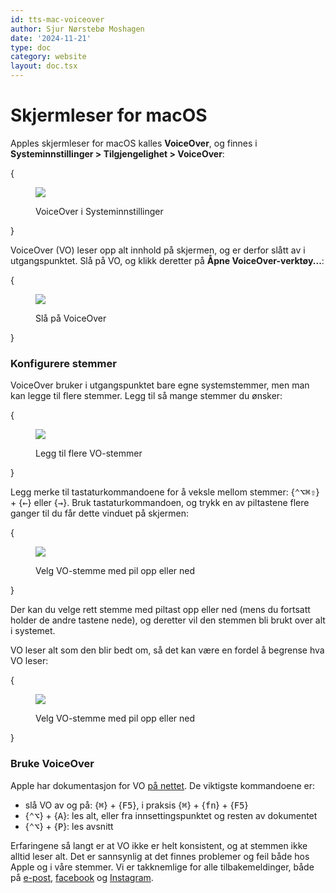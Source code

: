 ```yaml
---
id: tts-mac-voiceover
author: Sjur Nørstebø Moshagen
date: '2024-11-21'
type: doc
category: website
layout: doc.tsx
---
```


# Skjermleser for macOS

Apples skjermleser for macOS kalles **VoiceOver**, og finnes i
**Systeminnstillinger > Tilgjengelighet > VoiceOver**:

{<figure>
  <img src="/static/images/doc/tts/mac-settings-voiceover.png" />
  <figcaption>VoiceOver i Systeminnstillinger</figcaption>
</figure>}

VoiceOver (VO) leser opp alt innhold på skjermen, og er derfor slått av i utgangspunktet. Slå på VO, og klikk deretter på **Åpne VoiceOver-verktøy...**:

{<figure>
  <img src="/static/images/doc/tts/mac-settings-voiceover-on.png" />
  <figcaption>Slå på VoiceOver</figcaption>
</figure>}

### Konfigurere stemmer

VoiceOver bruker i utgangspunktet bare egne systemstemmer, men man kan legge til flere stemmer. Legg til så mange stemmer du ønsker:

{<figure>
  <img src="/static/images/doc/tts/mac-vo-more-voices.png" />
  <figcaption>Legg til flere VO-stemmer</figcaption>
</figure>}

Legg merke til tastaturkommandoene for å veksle mellom stemmer: {<kbd>⌃⌥⌘⇧</kbd>} + {<kbd>←</kbd>} eller {<kbd>→</kbd>}. Bruk tastaturkommandoen, og trykk en av piltastene flere ganger til du får dette vinduet på skjermen:

{<figure>
  <img src="/static/images/doc/tts/mac-vo-voice-select.png" />
  <figcaption>Velg VO-stemme med pil opp eller ned</figcaption>
</figure>}

Der kan du velge rett stemme med piltast opp eller ned (mens du fortsatt holder de andre tastene nede), og deretter vil den stemmen bli brukt over alt i systemet.

VO leser alt som den blir bedt om, så det kan være en fordel å begrense hva VO leser:

{<figure>
  <img src="/static/images/doc/tts/mac-vo-detaillevel.png" />
  <figcaption>Velg VO-stemme med pil opp eller ned</figcaption>
</figure>}

### Bruke VoiceOver

Apple har dokumentasjon for VO [på nettet](https://support.apple.com/no-no/guide/voiceover/vo2706/mac). De viktigste kommandoene er:

- slå VO av og på: {<kbd>⌘</kbd>} + {<kbd>F5</kbd>}, i praksis {<kbd>⌘</kbd>} + {<kbd>fn</kbd>} + {<kbd>F5</kbd>}
- {<kbd>⌃⌥</kbd>} + {<kbd>A</kbd>}: les alt, eller fra innsettingspunktet og resten av dokumentet
- {<kbd>⌃⌥</kbd>} + {<kbd>P</kbd>}: les avsnitt

Erfaringene så langt er at VO ikke er helt konsistent, og at stemmen ikke alltid leser alt. Det er sannsynlig at det finnes problemer og feil både hos Apple og i våre stemmer. Vi er takknemlige for alle tilbakemeldinger, både på [e-post](feedback@divvun.no), [facebook](https://facebook.com/Divvun) og [Instagram](https://www.instagram.com/divvun.no/).
